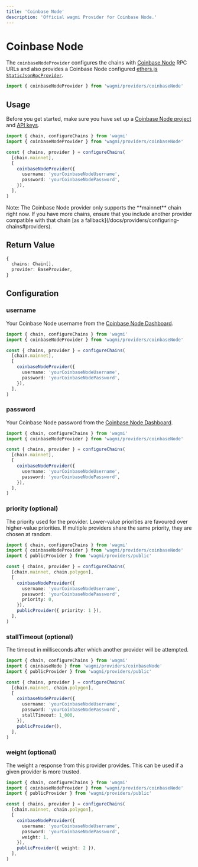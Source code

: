 ```yaml
---
title: 'Coinbase Node'
description: 'Official wagmi Provider for Coinbase Node.'
---
```



# Coinbase Node

The `coinbaseNodeProvider` configures the chains with [Coinbase Node](https://www.coinbase.com/cloud/products/node) RPC URLs and also provides a Coinbase Node configured [ethers.js `StaticJsonRpcProvider`](https://docs.ethers.io/v5/api/providers/jsonrpc-provider/#StaticJsonRpcProvider).

```ts
import { coinbaseNodeProvider } from 'wagmi/providers/coinbaseNode'
```

## Usage

Before you get started, make sure you have set up a [Coinbase Node project](https://docs.cloud.coinbase.com/node/reference/ethereum-api-quickstart#create-a-project-and-get-api-keys) and [API keys](https://docs.cloud.coinbase.com/node/reference/ethereum-api-quickstart#get-api-keys).

```ts
import { chain, configureChains } from 'wagmi'
import { coinbaseNodeProvider } from 'wagmi/providers/coinbaseNode'

const { chains, provider } = configureChains(
  [chain.mainnet],
  [
    coinbaseNodeProvider({
      username: 'yourCoinbaseNodeUsername',
      password: 'yourCoinbaseNodePassword',
    }),
  ],
)
```

<Callout>
  Note: The Coinbase Node provider only supports the **mainnet** chain right
  now. If you have more chains, ensure that you include another provider
  compatible with that chain [as a
  fallback](/docs/providers/configuring-chains#providers).
</Callout>

## Return Value

```ts
{
  chains: Chain[],
  provider: BaseProvider,
}
```

## Configuration

### username

Your Coinbase Node username from the [Coinbase Node Dashboard](https://console.cloud.coinbase.com/node).

```ts {8}
import { chain, configureChains } from 'wagmi'
import { coinbaseNodeProvider } from 'wagmi/providers/coinbaseNode'

const { chains, provider } = configureChains(
  [chain.mainnet],
  [
    coinbaseNodeProvider({
      username: 'yourCoinbaseNodeUsername',
      password: 'yourCoinbaseNodePassword',
    }),
  ],
)
```

### password

Your Coinbase Node password from the [Coinbase Node Dashboard](https://console.cloud.coinbase.com/node).

```ts {9}
import { chain, configureChains } from 'wagmi'
import { coinbaseNodeProvider } from 'wagmi/providers/coinbaseNode'

const { chains, provider } = configureChains(
  [chain.mainnet],
  [
    coinbaseNodeProvider({
      username: 'yourCoinbaseNodeUsername',
      password: 'yourCoinbaseNodePassword',
    }),
  ],
)
```

### priority (optional)

The priority used for the provider. Lower-value priorities are favoured over higher-value priorities. If multiple providers share the same priority, they are chosen at random.

```ts {11,13}
import { chain, configureChains } from 'wagmi'
import { coinbaseNodeProvider } from 'wagmi/providers/coinbaseNode'
import { publicProvider } from 'wagmi/providers/public'

const { chains, provider } = configureChains(
  [chain.mainnet, chain.polygon],
  [
    coinbaseNodeProvider({
      username: 'yourCoinbaseNodeUsername',
      password: 'yourCoinbaseNodePassword',
      priority: 0,
    }),
    publicProvider({ priority: 1 }),
  ],
)
```

### stallTimeout (optional)

The timeout in milliseconds after which another provider will be attempted.

```ts {11}
import { chain, configureChains } from 'wagmi'
import { coinbaseNode } from 'wagmi/providers/coinbaseNode'
import { publicProvider } from 'wagmi/providers/public'

const { chains, provider } = configureChains(
  [chain.mainnet, chain.polygon],
  [
    coinbaseNodeProvider({
      username: 'yourCoinbaseNodeUsername',
      password: 'yourCoinbaseNodePassword',
      stallTimeout: 1_000,
    }),
    publicProvider(),
  ],
)
```

### weight (optional)

The weight a response from this provider provides. This can be used if a given provider is more trusted.

```ts {11,13}
import { chain, configureChains } from 'wagmi'
import { coinbaseNodeProvider } from 'wagmi/providers/coinbaseNode'
import { publicProvider } from 'wagmi/providers/public'

const { chains, provider } = configureChains(
  [chain.mainnet, chain.polygon],
  [
    coinbaseNodeProvider({
      username: 'yourCoinbaseNodeUsername',
      password: 'yourCoinbaseNodePassword',
      weight: 1,
    }),
    publicProvider({ weight: 2 }),
  ],
)
```
